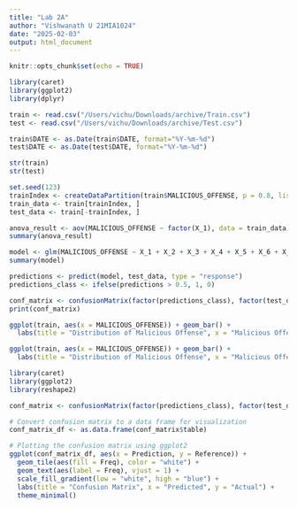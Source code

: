 ```yaml
---
title: "Lab 2A"
author: "Vishwanath U 21MIA1024"
date: "2025-02-03"
output: html_document
---
```


```r
knitr::opts_chunk$set(echo = TRUE)
```

```r
library(caret)
library(ggplot2)
library(dplyr)

train <- read.csv("/Users/vichu/Downloads/archive/Train.csv")
test <- read.csv("/Users/vichu/Downloads/archive/Test.csv")

train$DATE <- as.Date(train$DATE, format="%Y-%m-%d")
test$DATE <- as.Date(test$DATE, format="%Y-%m-%d")

str(train)
str(test)
```
```r
set.seed(123)
trainIndex <- createDataPartition(train$MALICIOUS_OFFENSE, p = 0.8, list = FALSE)
train_data <- train[trainIndex, ]
test_data <- train[-trainIndex, ]
```

```r
anova_result <- aov(MALICIOUS_OFFENSE ~ factor(X_1), data = train_data)
summary(anova_result)
```
```r
model <- glm(MALICIOUS_OFFENSE ~ X_1 + X_2 + X_3 + X_4 + X_5 + X_6 + X_7 + X_8 + X_9 + X_10 + X_11 + X_12 + X_13 + X_14 + X_15, data = train_data, family = binomial)
summary(model)
```
```r
predictions <- predict(model, test_data, type = "response")
predictions_class <- ifelse(predictions > 0.5, 1, 0)
```

```r
conf_matrix <- confusionMatrix(factor(predictions_class), factor(test_data$MALICIOUS_OFFENSE))
print(conf_matrix)
```
```r
ggplot(train, aes(x = MALICIOUS_OFFENSE)) + geom_bar() + 
  labs(title = "Distribution of Malicious Offense", x = "Malicious Offense", y = "Frequency")

```
```r
ggplot(train, aes(x = MALICIOUS_OFFENSE)) + geom_bar() + 
  labs(title = "Distribution of Malicious Offense", x = "Malicious Offense", y = "Frequency")

```
```r
library(caret)
library(ggplot2)
library(reshape2)

conf_matrix <- confusionMatrix(factor(predictions_class), factor(test_data$MALICIOUS_OFFENSE))

# Convert confusion matrix to a data frame for visualization
conf_matrix_df <- as.data.frame(conf_matrix$table)

# Plotting the confusion matrix using ggplot2
ggplot(conf_matrix_df, aes(x = Prediction, y = Reference)) +
  geom_tile(aes(fill = Freq), color = "white") +
  geom_text(aes(label = Freq), vjust = 1) +
  scale_fill_gradient(low = "white", high = "blue") +
  labs(title = "Confusion Matrix", x = "Predicted", y = "Actual") +
  theme_minimal()

```

